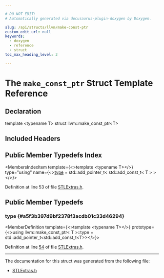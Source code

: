 ```yaml
---

# DO NOT EDIT!
# Automatically generated via docusaurus-plugin-doxygen by Doxygen.

slug: /api/structs/llvm/make-const-ptr
custom_edit_url: null
keywords:
  - doxygen
  - reference
  - struct
toc_max_heading_level: 3

---
```





# The `make_const_ptr` Struct Template Reference

<DoxygenPage pluginConfig={pluginConfig}>



## Declaration

<CodeBlock>template &lt;typename T&gt;
struct llvm::make_const_ptr&lt;T&gt;</CodeBlock>

## Included Headers

<IncludesList>
<IncludesListItem
  filePath="llvm/ADT/STLExtras.h"
  permalink="/docs/api/files/include/include/llvm/include/llvm/adt/stlextras-h"
  isLocal="true" />
</IncludesList>

## Public Member Typedefs Index

<MembersIndex>

<MembersIndexItem
  template={<>template &lt;typename T&gt;</>}
  type="using"
  name={<><a href="#a5f3b397d9bf2378f3acdb01c33d46294">type</a> = std::add&#95;pointer&#95;t&lt; std::add&#95;const&#95;t&lt; T &gt; &gt;</>}>
</MembersIndexItem>

</MembersIndex>


Definition at line 53 of file <a href="/docs/api/files/include/include/llvm/include/llvm/adt/stlextras-h">STLExtras.h</a>.

<SectionDefinition>

## Public Member Typedefs

### type {#a5f3b397d9bf2378f3acdb01c33d46294}

<MemberDefinition
  template={<>template &lt;typename T&gt;</>}
  prototype={<>using llvm::make&#95;const&#95;ptr&lt; T &gt;::type =  std::add&#95;pointer&#95;t&lt;std::add&#95;const&#95;t&lt;T&gt;&gt;</>}>

Definition at line <a href="/docs/api/files/include/include/llvm/include/llvm/adt/stlextras-h/#l00054">54</a> of file <a href="/docs/api/files/include/include/llvm/include/llvm/adt/stlextras-h">STLExtras.h</a>.
</MemberDefinition>

</SectionDefinition>

<hr/>

The documentation for this struct was generated from the following file:

<ul>
<li><a href="/docs/api/files/include/include/llvm/include/llvm/adt/stlextras-h">STLExtras.h</a></li>
</ul>

</DoxygenPage>
